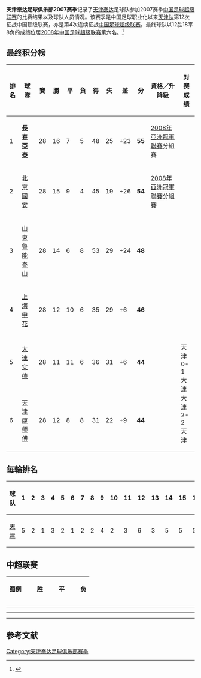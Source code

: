 {{Infobox football club season
| club               = [[天津泰达足球俱乐部|天津泰达]]
| season             = <!-- 注释出：[[File:Tianjing_taida_FC.svg|120px]] --><br>2007
| manager            = {{flagicon|Czech Republic}} [[雅拉宾斯基|雅拉宾斯基]]
| chairman           = {{flagicon|CHN}} [[李广益|李广益]]
| chrtitle           = 总经理
| league             = [[中国足球超级联赛|中超联赛]]
| league result      = [[2007年中国足球超级联赛|第六名]]

|pattern_la1=|pattern_b1=|pattern_ra1=| 
|leftarm1=FFFFFF|body1=FFFFFF|rightarm1=FFFFFF|shorts1=FFFFFF|socks1=FFFFFF|
|pattern_la2=|pattern_b2=|pattern_ra2=| 
|leftarm2=3333FF|body2=3333FF|rightarm2=3333FF|shorts2=3333FF|socks2=3333FF| 
| prevseason         = [[天津泰达足球俱乐部2006赛季|2006年]]
| nextseason         = [[天津泰达足球俱乐部2008赛季|2008年]]
}}

'''天津泰达足球俱乐部2007赛季'''记录了[[天津泰达|天津泰达]]足球队参加2007赛季[[2007年中国足球超级联赛|中国足球超级联赛]]的比赛结果以及球队人员情况。该赛季是中国足球职业化以来[[天津泰达|天津队]]第12次征战中国顶级联赛，亦是第4次连续征战[[中国足球超级联赛|中国足球超级联赛]]。最终球队以12胜18平8负的成绩位居[[2008年中国足球超级联赛|2008年中国足球超级联赛]]第六名。<ref>{{cite web |url=http://sports.enorth.com.cn/system/2008/01/02/002588281.shtml |language=zh-cn |title=资料：天津泰达足球队2007年名单及成绩 |publisher=北方网 |date=2008-01-02 |accessdate=2012-03-07 |archive-date=2012-01-20 |archive-url=https://web.archive.org/web/20120120100730/http://sports.enorth.com.cn/system/2008/01/02/002588281.shtml |dead-url=no }}</ref>

== 最终积分榜 ==
{| class="wikitable sortable" style="text-align: center; width: 75%; font-size: 90%"
! style="width: 7%" | 排名
! style="width: 14%"| 球隊
! style="width: 5%" | 賽
! style="width: 5%" | 勝
! style="width: 5%" | 平
! style="width: 5%" | 負
! style="width: 5%" | 得
! style="width: 5%" | 失
! style="width: 6%" | 差
! style="width: 6%" | 分
! style="width: 25%"| 資格／升降級
! style="width: 25%"| 对赛成绩
|- bgcolor=gold
|1||align="left"|'''[[長春亞泰足球俱樂部|長春亞泰]]'''||28||16||7||5||48||25||+23||'''55'''||[[2008年亞洲冠軍聯賽|2008年亞洲冠軍聯賽]]分組賽
|- bgcolor=silver
|2||align="left"|[[北京國安足球俱樂部|北京國安]]||28||15||9||4||45||19||+26||'''54'''||[[2008年亞洲冠軍聯賽|2008年亞洲冠軍聯賽]]分組賽
|- bgcolor=#DEB887
|3||align="left"|[[山東魯能泰山足球俱樂部|山東魯能泰山]]||28||14||6||8||53||29||+24||'''48'''||
|-
|4||align="left"|[[上海申花足球俱樂部|上海申花]]||28||12||10||6||35||29||+6||'''46'''||
|-
|5||align="left"|[[大連实德足球俱樂部|大連实德]]||28||11||11||6||36||31||+6||'''44'''||
|bgcolor=white rowspan=2|天津 0-1 大連<br>大連 2-2 天津
|-
|6||align="left"|[[天津泰達足球俱樂部|天津康师傅]]||28||12||8||8||31||22||+9||'''44'''||
|}

== 每輪排名 ==
{| class="wikitable sortable" style="text-align: center; font-size: 80%"
|-
! 球队<br />
! 1<br />
! 2<br />
! 3<br />
! 4<br />
! 5<br />
! 6<br />
! 7<br />
! 8<br />
! 9<br />
! 10<br />
! 11<br />
! 12<br />
! 13<br />
! 14<br />
! 15<br />
! 16<br />
! 17<br />
! 18<br />
! 19<br />
! 20<br />
! 21<br />
! 22<br />
! 23<br />
! 24<br />
! 25<br />
! 26<br />
! 27<br />
! 28<br />
! 29<br />
! 30<br />
|-
| [[天津泰達足球俱樂部|天津]]
| 5
| bgcolor= silver  | 2
| bgcolor= gold    | 1
| bgcolor= #B87333 | 3
| bgcolor= silver  | 2
| bgcolor= gold    | 1
| bgcolor= silver  | 2
| bgcolor= silver  | 2
| bgcolor=#ACE1AF  | 4 
| bgcolor= silver  | 2
| bgcolor= #B87333 | 3
| 6
| bgcolor= #B87333 | 3
| 5
| 5
| 5
| bgcolor=#ACE1AF  | 4 
| bgcolor=#ACE1AF  | 4 
| 5
| bgcolor=#ACE1AF  | 4 
| bgcolor=#ACE1AF  | 4 
| bgcolor=#ACE1AF  | 4 
| bgcolor=#ACE1AF  | 4 
| 5
| 5
| 5
| 5
| 5
| 5
| 6
|}

==中超联赛==
{|class="wikitable"
!图例
|width=10px bgcolor=CCFFCC| ||胜
|width=10px bgcolor=FFFFCC| ||平
|width=10px bgcolor=FFCCCC| ||负
|}

----
{{footballbox
| bg =#FFFFCC
| date =第 01 轮<br>2007-03-03 15:34
| team1 =[[湖北武汉职业足球俱乐部|武汉光谷]]
| score =1 - 1
| team2 =天津泰达
| goals1 =[[埃莫森|埃莫森]]{{goal|11}}
| goals2 =[[张烁|张烁]] {{goal|5}}
| stadium = [[武汉|武汉]][[新华路体育场|新华路体育场]]
}}
----
{{footballbox
| bg =#CCFFCC
| date =第 02 轮<br>2007-03-10 15:34
| team1 =天津泰达
| score =2 - 0
| team2 =[[深圳上清饮|深圳上清饮]]
| goals1 =[[曹阳|曹阳]]{{goal|40}}<br />蒿俊闵{{goal|89}}
| goals2 =
| stadium = [[天津|天津]][[泰达足球场|泰达足球场]]
}}
----

== 参考文献 ==
<div class="references-small">
<references />
</div>

{{2007年中超分类名单天津}}
{{天津泰达足球俱乐部}}

[[Category:天津泰达足球俱乐部赛季|Category:天津泰达足球俱乐部赛季]]